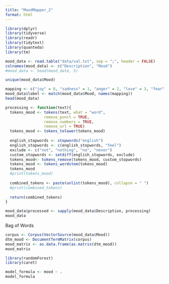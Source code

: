 ```yaml
---
title: "MoodMapper_2"
format: html
---
```


```r
library(dplyr)
library(tidyverse)
library(readr)
library(tidytext)
library(quanteda)
library(tm)
```

```r
mood_data <- read.table("data/val.txt", sep = ";", header = FALSE)
colnames(mood_data) <- c("Description", "Mood")
#mood_data <- head(mood_data, 5)
```

```r
unique(mood_data$Mood)
```


```r
mapping <- c("joy" = 0, "sadness" = 1, "anger" = 2, "love" = 3, "fear" = 4, "surprise" = 5)
mood_data$label <- match(mood_data$Mood, names(mapping))
head(mood_data)
```

```r
processing <- function(text){
  tokens_mood <- tokens(text, what = "word",
                 remove_punct = TRUE,
                 remove_numbers = TRUE,
                 remove_url = TRUE)
  tokens_mood <- tokens_tolower(tokens_mood)
  
  english_stopwords <- stopwords("english")
  english_stopwords <- c(english_stopwords, "feel")
  exclude <- c("not", "nothing", "no", "never")
  custom_stopwords <- setdiff(english_stopwords, exclude)
  tokens_mood<- tokens_remove(tokens_mood, custom_stopwords)
  tokens_mood <- tokens_wordstem(tokens_mood)
  tokens_mood
  #print(tokens_mood)
  
  combined_tokens <- paste(unlist(tokens_mood), collapse = " ")
  #print(combined_tokens)
  
  return(combined_tokens)
}
```

```r
mood_data$processed <- sapply(mood_data$Description, processing)
mood_data
```

Bag of Words
```r
corpus <- Corpus(VectorSource(mood_data$Mood))
dtm_mood <- DocumentTermMatrix(corpus)
mood_matrix <- as.data.frame(as.matrix(dtm_mood))
mood_matrix
```

```r
library(randomForest)
library(caret)
```
```r
model_formula <- mood ~ .
model_formula
```







